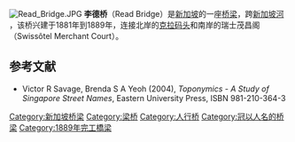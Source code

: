 {{coord|1|17|21|N|103|50|42.1|E|display=title}}
[[Image:Read_Bridge.JPG|thumb]]
'''李德桥'''（Read Bridge）是[[新加坡|新加坡]]的一座[[桥梁|桥梁]]，跨[[新加坡河|新加坡河]] ，该桥兴建于1881年到1889年，连接北岸的[[克拉码头|克拉码头]]和南岸的瑞士茂昌阁（Swissôtel Merchant Court）。

==参考文献==
{{Reflist}}<!--added under references heading by script-assisted edit-->
*Victor R Savage, Brenda S A Yeoh (2004), ''Toponymics - A Study of Singapore Street Names'', Eastern University Press, ISBN 981-210-364-3
{{commons}}

{{Bridges of Singapore River}}

[[Category:新加坡桥梁|Category:新加坡桥梁]]
[[Category:梁桥|Category:梁桥]]
[[Category:人行桥|Category:人行桥]]
[[Category:冠以人名的桥梁|Category:冠以人名的桥梁]]
[[Category:1889年完工橋梁|Category:1889年完工橋梁]]